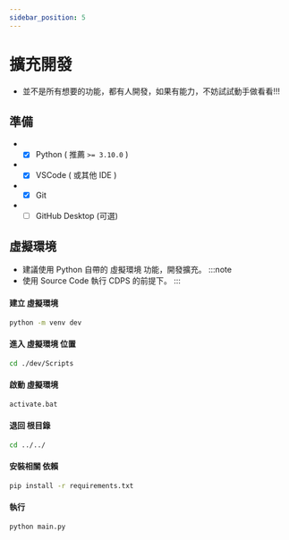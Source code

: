 ```yaml
---
sidebar_position: 5
---
```


# 擴充開發

- 並不是所有想要的功能，都有人開發，如果有能力，不妨試試動手做看看!!!

## 準備
- - [x] Python ( 推薦 `>= 3.10.0` )
- - [x] VSCode ( 或其他 IDE )
- - [x] Git
- - [ ] GitHub Desktop (可選)

## 虛擬環境
- 建議使用 Python 自帶的 虛擬環境 功能，開發擴充。
:::note
- 使用 Source Code 執行 CDPS 的前提下。
:::
#### 建立 虛擬環境
```bash
python -m venv dev
```
#### 進入 虛擬環境 位置
```bash
cd ./dev/Scripts
```
#### 啟動 虛擬環境
```bash
activate.bat
```
#### 退回 根目錄
```bash
cd ../../
```
#### 安裝相關 依賴
```bash
pip install -r requirements.txt
```
#### 執行
```
python main.py
```